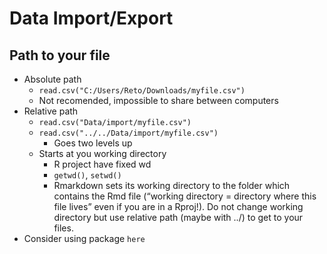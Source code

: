 # Data Import/Export


## Path to your file

* Absolute path
    - `read.csv("C:/Users/Reto/Downloads/myfile.csv")`
    - Not recomended, impossible to share between computers
* Relative path
    - `read.csv("Data/import/myfile.csv")`
    - `read.csv("../../Data/import/myfile.csv")`
        * Goes two levels up
    - Starts at you working directory
        * R project have fixed wd
        * `getwd()`, `setwd()`
        * Rmarkdown sets its working directory to the folder which contains the Rmd file (“working directory = directory where this file lives” even if you are in a Rproj!). Do not change working directory but use relative path (maybe with ../) to get to your files.
* Consider using package `here`